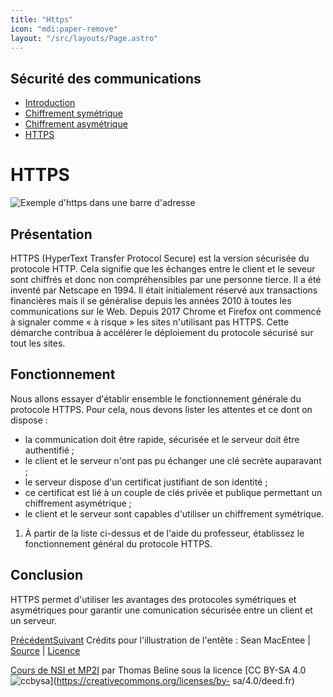 ```yaml
---
title: "Https"
icon: "mdi:paper-remove"
layout: "/src/layouts/Page.astro"
---
```

 
## Sécurité des communications

  - [Introduction](.)
  - [Chiffrement symétrique](symetrique)
  - [Chiffrement asymétrique](asymetrique)
  - [HTTPS](https)

# HTTPS

![Exemple d'https dans une barre d'adresse](/cours/https.png)

## Présentation

HTTPS (HyperText Transfer Protocol Secure) est la version sécurisée du
protocole HTTP. Cela signifie que les échanges entre le client et le seveur
sont chiffrés et donc non compréhensibles par une personne tierce. Il a été
inventé par Netscape en 1994. Il était initialement réservé aux transactions
financières mais il se généralise depuis les années 2010 à toutes les
communications sur le Web. Depuis 2017 Chrome et Firefox ont commencé à
signaler comme « à risque » les sites n'utilisant pas HTTPS. Cette démarche
contribua à accélérer le déploiement du protocole sécurisé sur tout les sites.

## Fonctionnement

Nous allons essayer d'établir ensemble le fonctionnement générale du protocole
HTTPS. Pour cela, nous devons lister les attentes et ce dont on dispose :

  - la communication doit être rapide, sécurisée et le serveur doit être authentifié ;
  - le client et le serveur n'ont pas pu échanger une clé secrète auparavant ;
  - le serveur dispose d'un certificat justifiant de son identité ;
  - ce certificat est lié à un couple de clés privée et publique permettant un chiffrement asymétrique ;
  - le client et le serveur sont capables d'utiliser un chiffrement symétrique.

1. À partir de la liste ci-dessus et de l'aide du professeur, établissez
le fonctionnement général du protocole HTTPS.

## Conclusion

HTTPS permet d'utiliser les avantages des protocoles symétriques et
asymétriques pour garantir une comunication sécurisée entre un client et un
serveur.

[Précédent](asymetrique)[Suivant](.) Crédits pour l'illustration de l'entête : Sean MacEntee | [Source](https://commons.wikimedia.org/wiki/File:HTTPS_icon.png) | [Licence](https://creativecommons.org/licenses/by/2.0/deed.en)

[Cours de NSI et MP2I](https://kxs.fr/cours/) par Thomas Beline sous la
licence [CC BY-SA 4.0
![ccbysa](//cours/ccbysa.svg)](https://creativecommons.org/licenses/by-
sa/4.0/deed.fr)

